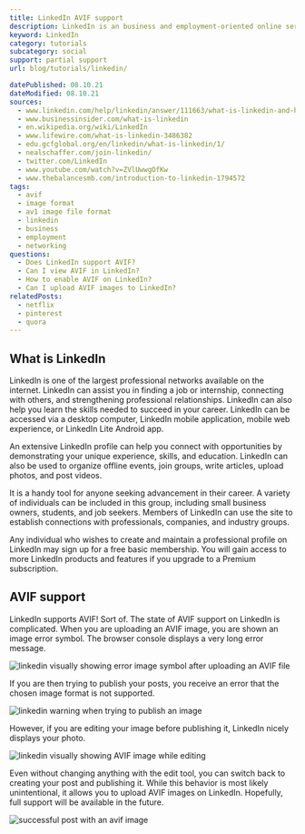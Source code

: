 ```yaml
---
title: LinkedIn AVIF support
description: LinkedIn is an business and employment-oriented online service. Find out how to use AVIF images in your chat today.
keyword: LinkedIn
category: tutorials
subcategory: social
support: partial support
url: blog/tutorials/linkedin/

datePublished: 08.10.21
dateModified: 08.10.21
sources:
  - www.linkedin.com/help/linkedin/answer/111663/what-is-linkedin-and-how-can-i-use-it-?lang=en
  - www.businessinsider.com/what-is-linkedin
  - en.wikipedia.org/wiki/LinkedIn
  - www.lifewire.com/what-is-linkedin-3486382
  - edu.gcfglobal.org/en/linkedin/what-is-linkedin/1/
  - nealschaffer.com/join-linkedin/
  - twitter.com/LinkedIn
  - www.youtube.com/watch?v=ZVlUwwgOfKw
  - www.thebalancesmb.com/introduction-to-linkedin-1794572
tags:
  - avif
  - image format
  - av1 image file format
  - linkedin
  - business
  - employment
  - networking
questions:
  - Does LinkedIn support AVIF?
  - Can I view AVIF in LinkedIn?
  - How to enable AVIF on LinkedIn?
  - Can I upload AVIF images to LinkedIn?
relatedPosts:
  - netflix
  - pinterest
  - quora
---
```


## What is LinkedIn

LinkedIn is one of the largest professional networks available on the internet. LinkedIn can assist you in finding a job or internship, connecting with others, and strengthening professional relationships. LinkedIn can also help you learn the skills needed to succeed in your career. LinkedIn can be accessed via a desktop computer, LinkedIn mobile application, mobile web experience, or LinkedIn Lite Android app.

An extensive LinkedIn profile can help you connect with opportunities by demonstrating your unique experience, skills, and education. LinkedIn can also be used to organize offline events, join groups, write articles, upload photos, and post videos.

It is a handy tool for anyone seeking advancement in their career. A variety of individuals can be included in this group, including small business owners, students, and job seekers. Members of LinkedIn can use the site to establish connections with professionals, companies, and industry groups.

Any individual who wishes to create and maintain a professional profile on LinkedIn may sign up for a free basic membership. You will gain access to more LinkedIn products and features if you upgrade to a Premium subscription.

## AVIF support

LinkedIn supports AVIF! Sort of. The state of AVIF support on LinkedIn is complicated. When you are uploading an AVIF image, you are shown an image error symbol. The browser console displays a very long error message.

<Image
  url="linkedin"
  alt="linkedin visually showing error image symbol after uploading an AVIF file"
/>

If you are then trying to publish your posts, you receive an error that the chosen image format is not supported.

<Image
  url="linkedin-no-edit"
  alt="linkedin warning when trying to publish an image"
/>

However, if you are editing your image before publishing it, LinkedIn nicely displays your photo.

<Image
  url="linkedin-edit-done"
  alt="linkedin visually showing AVIF image while editing"
/>

Even without changing anything with the edit tool, you can switch back to creating your post and publishing it. While this behavior is most likely unintentional, it allows you to upload AVIF images on LinkedIn. Hopefully, full support will be available in the future.

<Image url="linkedin-published" alt="successful post with an avif image" />
